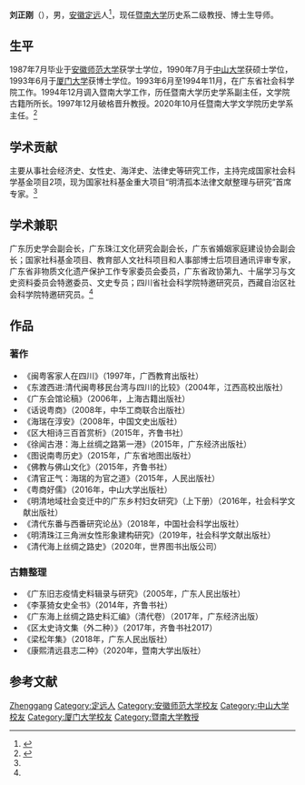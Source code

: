 '''刘正刚'''（{{bd|1965年|11月}}），男，[[安徽|安徽]][[定远县|定远]]人<ref>{{cite web|url=http://rwxy.ncu.edu.cn/xydt/tzgg/5ddf03e78f03449d97adaead0fbc4a8a.htm|title=学术报告：粤港文化交流：以龙母信仰为例|publisher=南昌大学人文学院|date=2016-05-20|accessdate=2021-03-30}}</ref>，现任[[暨南大学|暨南大学]]历史系二级教授、博士生导师。

== 生平 ==
1987年7月毕业于[[安徽师范大学|安徽师范大学]]获学士学位，1990年7月于[[中山大学|中山大学]]获硕士学位，1993年6月于[[厦门大学|厦门大学]]获博士学位。1993年6月至1994年11月，在广东省社会科学院工作。1994年12月调入暨南大学工作，历任暨南大学历史学系副主任，文学院古籍所所长。1997年12月破格晋升教授。2020年10月任暨南大学文学院历史学系主任。<ref name=lzg>{{cite web|url=https://lsx.jnu.edu.cn/2020/1026/c1970a525417/page.htm|title=教师风采 刘正刚|publisher=暨南大学历史学系|accessdate=2021-03-30}}</ref>

== 学术贡献 ==
主要从事社会经济史、女性史、海洋史、法律史等研究工作，主持完成国家社会科学基金项目2项，现为国家社科基金重大项目“明清孤本法律文献整理与研究”首席专家。<ref name=lzg/>

== 学术兼职 ==
广东历史学会副会长，广东珠江文化研究会副会长，广东省婚姻家庭建设协会副会长；国家社科基金项目、教育部人文社科项目和人事部博士后项目通讯评审专家，广东省非物质文化遗产保护工作专家委员会委员，广东省政协第九、十届学习与文史资料委员会特邀委员、文史专员；四川省社会科学院特邀研究员，西藏自治区社会科学院特邀研究员。<ref name=lzg/>

== 作品 ==
=== 著作 ===
* 《闽粤客家人在四川》（1997年，广西教育出版社）
* 《东渡西进:清代闽粤移民台湾与四川的比较》（2004年，江西高校出版社）
* 《广东会馆论稿》（2006年，上海古籍出版社）
* 《话说粤商》（2008年，中华工商联合出版社）
* 《海瑞在淳安》（2008年，中国文史出版社）
* 《区大相诗三百首赏析》（2015年，齐鲁书社）
* 《徐闻古港：海上丝绸之路第一港》（2015年，广东经济出版社）
* 《图说南粤历史》（2015年，广东省地图出版社）
* 《佛教与佛山文化》（2015年，齐鲁书社）
* 《清官正气：海瑞的为官之道》（2015年，人民出版社）
* 《粤商好儒》（2016年，中山大学出版社）
* 《明清地域社会变迁中的广东乡村妇女研究》（上下册）（2016年，社会科学文献出版社）
* 《清代东番与西番研究论丛》（2018年，中国社会科学出版社）
* 《明清珠江三角洲女性形象建构研究》（2019年，社会科学文献出版社）
* 《清代海上丝绸之路史》（2020年，世界图书出版公司）
=== 古籍整理 ===
* 《广东旧志疫情史料辑录与研究》（2005年，广东人民出版社）
* 《李菉猗女史全书》（2014年，齐鲁书社）
* 《广东海上丝绸之路史料汇编》（清代卷）（2017年，广东经济出版）
* 《区太史诗文集（外二种）》（2017年，齐鲁书社2017）
* 《梁松年集》（2018年，广东人民出版社）
* 《康熙清远县志二种》（2020年，暨南大学出版社）

== 参考文献 ==
{{Reflist}}

{{DEFAULTSORT:Liu刘}}
[[Category:刘姓|Zhenggang]]
[[Category:定远人|Category:定远人]]
[[Category:安徽师范大学校友|Category:安徽师范大学校友]]
[[Category:中山大学校友|Category:中山大学校友]]
[[Category:厦门大学校友|Category:厦门大学校友]]
[[Category:暨南大学教授|Category:暨南大学教授]]